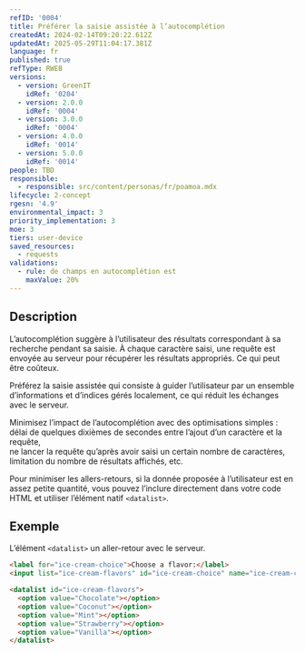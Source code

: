 ```yaml
---
refID: '0004'
title: Préférer la saisie assistée à l’autocomplétion
createdAt: 2024-02-14T09:20:22.612Z
updatedAt: 2025-05-29T11:04:17.381Z
language: fr
published: true
refType: RWEB
versions:
  - version: GreenIT
    idRef: '0204'
  - version: 2.0.0
    idRef: '0004'
  - version: 3.0.0
    idRef: '0004'
  - version: 4.0.0
    idRef: '0014'
  - version: 5.0.0
    idRef: '0014'
people: TBD
responsible:
  - responsible: src/content/personas/fr/poamoa.mdx
lifecycle: 2-concept
rgesn: '4.9'
environmental_impact: 3
priority_implementation: 3
moe: 3
tiers: user-device
saved_resources:
  - requests
validations:
  - rule: de champs en autocomplétion est
    maxValue: 20%
---
```


## Description

L’autocomplétion suggère à l’utilisateur des résultats correspondant à sa recherche pendant sa saisie. À chaque caractère saisi, une requête est envoyée au serveur pour récupérer les résultats appropriés. Ce qui peut être coûteux.

Préférez la saisie assistée qui consiste à guider l’utilisateur par un ensemble d’informations et d’indices gérés localement, ce qui réduit les échanges avec le serveur.

Minimisez l’impact de l’autocomplétion avec des optimisations simples : délai de quelques dixièmes de secondes entre l’ajout d’un caractère et la requête,\
ne lancer la requête qu’après avoir saisi un certain nombre de caractères, limitation du nombre de résultats affichés, etc.

Pour minimiser les allers-retours, si la donnée proposée à l’utilisateur est en assez petite quantité, vous pouvez l’inclure directement dans votre code HTML et utiliser l’élément natif `<datalist>`.

## Exemple

L’élément `<datalist>` un aller-retour avec le serveur.

```html
<label for="ice-cream-choice">Choose a flavor:</label>
<input list="ice-cream-flavors" id="ice-cream-choice" name="ice-cream-choice" />

<datalist id="ice-cream-flavors">
  <option value="Chocolate"></option>
  <option value="Coconut"></option>
  <option value="Mint"></option>
  <option value="Strawberry"></option>
  <option value="Vanilla"></option>
</datalist>
```
